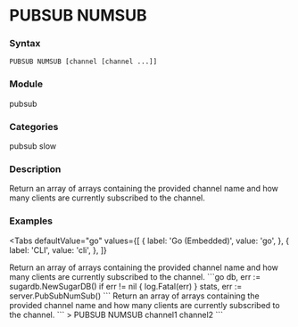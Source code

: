 
# PUBSUB NUMSUB

### Syntax
```
PUBSUB NUMSUB [channel [channel ...]]
```

### Module
<span className="acl-category">pubsub</span>

### Categories 
<span className="acl-category">pubsub</span>
<span className="acl-category">slow</span>

### Description 
Return an array of arrays containing the provided channel name and 
how many clients are currently subscribed to the channel.

### Examples

<Tabs
  defaultValue="go"
  values={[
    { label: 'Go (Embedded)', value: 'go', },
    { label: 'CLI', value: 'cli', },
  ]}
>
  <TabItem value="go">
    Return an array of arrays containing the provided channel name and 
    how many clients are currently subscribed to the channel.
    ```go
    db, err := sugardb.NewSugarDB()
    if err != nil {
      log.Fatal(err)
    }
    stats, err := server.PubSubNumSub()
    ```
  </TabItem>
  <TabItem value="cli">
    Return an array of arrays containing the provided channel name and 
    how many clients are currently subscribed to the channel.
    ```
    > PUBSUB NUMSUB channel1 channel2
    ```
  </TabItem>
</Tabs>
